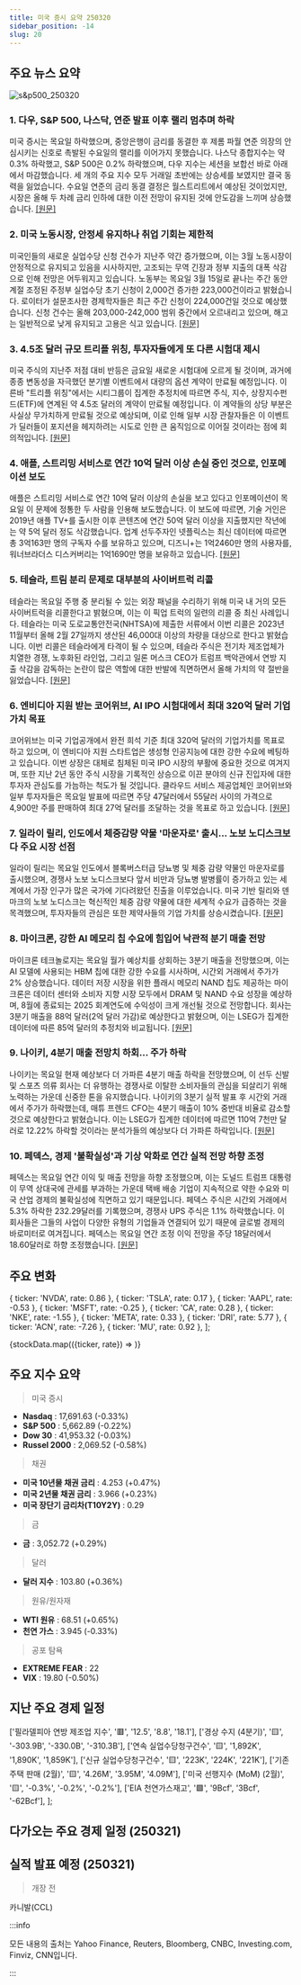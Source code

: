 ```yaml
---
title: 미국 증시 요약 250320
sidebar_position: -14
slug: 20
---
```


## 주요 뉴스 요약

![s&p500_250320](/map/250320.png)

### 1. **다우, S&P 500, 나스닥, 연준 발표 이후 랠리 멈추며 하락**

미국 증시는 목요일 하락했으며, 중앙은행이 금리를 동결한 후 제롬 파월 연준 의장의 안심시키는 신호로 촉발된 수요일의 랠리를 이어가지 못했습니다. 나스닥 종합지수는 약 0.3% 하락했고, S&P 500은 0.2% 하락했으며, 다우 지수는 세션을 보합선 바로 아래에서 마감했습니다. 세 개의 주요 지수 모두 거래일 초반에는 상승세를 보였지만 결국 동력을 잃었습니다. 수요일 연준의 금리 동결 결정은 월스트리트에서 예상된 것이었지만, 시장은 올해 두 차례 금리 인하에 대한 이전 전망이 유지된 것에 안도감을 느끼며 상승했습니다. [[원문]](https://finance.yahoo.com/news/live/stock-market-today-dow-sp-500-nasdaq-fall-after-fed-fueled-rally-stalls-200143317.html)

### 2. **미국 노동시장, 안정세 유지하나 취업 기회는 제한적**

미국인들의 새로운 실업수당 신청 건수가 지난주 약간 증가했으며, 이는 3월 노동시장이 안정적으로 유지되고 있음을 시사하지만, 고조되는 무역 긴장과 정부 지출의 대폭 삭감으로 인해 전망은 어두워지고 있습니다. 노동부는 목요일 3월 15일로 끝나는 주간 동안 계절 조정된 주정부 실업수당 초기 신청이 2,000건 증가한 223,000건이라고 밝혔습니다. 로이터가 설문조사한 경제학자들은 최근 주간 신청이 224,000건일 것으로 예상했습니다. 신청 건수는 올해 203,000-242,000 범위 중간에서 오르내리고 있으며, 해고는 일반적으로 낮게 유지되고 고용은 식고 있습니다. [[원문]](https://www.reuters.com/markets/us/us-weekly-jobless-claims-rise-marginally-labor-market-remains-stable-2025-03-20/)

### 3. **4.5조 달러 규모 트리플 위칭, 투자자들에게 또 다른 시험대 제시**

미국 주식의 지난주 저점 대비 반등은 금요일 새로운 시험대에 오르게 될 것이며, 과거에 종종 변동성을 자극했던 분기별 이벤트에서 대량의 옵션 계약이 만료될 예정입니다. 이른바 "트리플 위칭"에서는 시티그룹이 집계한 추정치에 따르면 주식, 지수, 상장지수펀드(ETF)에 연계된 약 4.5조 달러의 계약이 만료될 예정입니다. 이 계약들의 상당 부분은 사실상 무가치하게 만료될 것으로 예상되며, 이로 인해 일부 시장 관찰자들은 이 이벤트가 딜러들이 포지션을 헤지하려는 시도로 인한 큰 움직임으로 이어질 것이라는 점에 회의적입니다. [[원문]](https://finance.yahoo.com/news/4-5-trillion-triple-witching-115919842.html)

### 4. **애플, 스트리밍 서비스로 연간 10억 달러 이상 손실 중인 것으로, 인포메이션 보도**

애플은 스트리밍 서비스로 연간 10억 달러 이상의 손실을 보고 있다고 인포메이션이 목요일 이 문제에 정통한 두 사람을 인용해 보도했습니다. 이 보도에 따르면, 기술 거인은 2019년 애플 TV+를 출시한 이후 콘텐츠에 연간 50억 달러 이상을 지출했지만 작년에는 약 5억 달러 정도 삭감했습니다. 업계 선두주자인 넷플릭스는 최신 데이터에 따르면 총 3억163만 명의 구독자 수를 보유하고 있으며, 디즈니+는 1억2460만 명의 사용자를, 워너브라더스 디스커버리는 1억1690만 명을 보유하고 있습니다. [[원문]](https://www.reuters.com/technology/apple-losing-over-1-billion-year-streaming-service-information-reports-2025-03-20/)

### 5. **테슬라, 트림 분리 문제로 대부분의 사이버트럭 리콜**

테슬라는 목요일 주행 중 분리될 수 있는 외장 패널을 수리하기 위해 미국 내 거의 모든 사이버트럭을 리콜한다고 밝혔으며, 이는 이 픽업 트럭의 일련의 리콜 중 최신 사례입니다. 테슬라는 미국 도로교통안전국(NHTSA)에 제출한 서류에서 이번 리콜은 2023년 11월부터 올해 2월 27일까지 생산된 46,000대 이상의 차량을 대상으로 한다고 밝혔습니다. 이번 리콜은 테슬라에게 타격이 될 수 있으며, 테슬라 주식은 전기차 제조업체가 치열한 경쟁, 노후화된 라인업, 그리고 일론 머스크 CEO가 트럼프 백악관에서 연방 지출 삭감을 감독하는 논란이 많은 역할에 대한 반발에 직면하면서 올해 가치의 약 절반을 잃었습니다. [[원문]](https://www.reuters.com/business/autos-transportation/tesla-recall-over-46000-cybertrucks-nhtsa-says-2025-03-20/)

### 6. **엔비디아 지원 받는 코어위브, AI IPO 시험대에서 최대 320억 달러 기업가치 목표**

코어위브는 미국 기업공개에서 완전 희석 기준 최대 320억 달러의 기업가치를 목표로 하고 있으며, 이 엔비디아 지원 스타트업은 생성형 인공지능에 대한 강한 수요에 베팅하고 있습니다. 이번 상장은 대체로 침체된 미국 IPO 시장의 부활에 중요한 것으로 여겨지며, 또한 지난 2년 동안 주식 시장을 기록적인 상승으로 이끈 분야의 신규 진입자에 대한 투자자 관심도를 가늠하는 척도가 될 것입니다. 클라우드 서비스 제공업체인 코어위브와 일부 투자자들은 목요일 발표에 따르면 주당 47달러에서 55달러 사이의 가격으로 4,900만 주를 판매하여 최대 27억 달러를 조달하는 것을 목표로 하고 있습니다. [[원문]](https://www.reuters.com/technology/nvidia-backed-coreweave-aims-raise-up-27-billion-us-ipo-2025-03-20/)

### 7. **일라이 릴리, 인도에서 체중감량 약물 '마운자로' 출시... 노보 노디스크보다 주요 시장 선점**

일라이 릴리는 목요일 인도에서 블록버스터급 당뇨병 및 체중 감량 약물인 마운자로를 출시했으며, 경쟁사 노보 노디스크보다 앞서 비만과 당뇨병 발병률이 증가하고 있는 세계에서 가장 인구가 많은 국가에 기다려왔던 진출을 이루었습니다. 미국 기반 릴리와 덴마크의 노보 노디스크는 혁신적인 체중 감량 약물에 대한 세계적 수요가 급증하는 것을 목격했으며, 투자자들의 관심은 또한 제약사들의 기업 가치를 상승시켰습니다. [[원문]](https://www.reuters.com/business/healthcare-pharmaceuticals/eli-lilly-launches-weight-loss-drug-mounjaro-india-after-drug-regulator-approval-2025-03-20/)

### 8. **마이크론, 강한 AI 메모리 칩 수요에 힘입어 낙관적 분기 매출 전망**

마이크론 테크놀로지는 목요일 월가 예상치를 상회하는 3분기 매출을 전망했으며, 이는 AI 모델에 사용되는 HBM 칩에 대한 강한 수요를 시사하며, 시간외 거래에서 주가가 2% 상승했습니다. 데이터 저장 시장을 위한 플래시 메모리 NAND 칩도 제공하는 마이크론은 데이터 센터와 소비자 지향 시장 모두에서 DRAM 및 NAND 수요 성장을 예상하며, 8월에 종료되는 2025 회계연도에 수익성이 크게 개선될 것으로 전망합니다. 회사는 3분기 매출을 88억 달러(2억 달러 가감)로 예상한다고 밝혔으며, 이는 LSEG가 집계한 데이터에 따른 85억 달러의 추정치와 비교됩니다. [[원문]](https://www.reuters.com/technology/micron-forecasts-upbeat-quarterly-revenue-demand-al-memory-chips-2025-03-20/)

### 9. **나이키, 4분기 매출 전망치 하회... 주가 하락**

나이키는 목요일 현재 예상보다 더 가파른 4분기 매출 하락을 전망했으며, 이 선두 신발 및 스포츠 의류 회사는 더 유행하는 경쟁사로 이탈한 소비자들의 관심을 되살리기 위해 노력하는 가운데 신중한 톤을 유지했습니다. 나이키의 3분기 실적 발표 후 시간외 거래에서 주가가 하락했는데, 매튜 프렌드 CFO는 4분기 매출이 10% 중반대 비율로 감소할 것으로 예상한다고 밝혔습니다. 이는 LSEG가 집계한 데이터에 따르면 110억 7천만 달러로 12.22% 하락할 것이라는 분석가들의 예상보다 더 가파른 하락입니다. [[원문]](https://www.reuters.com/business/retail-consumer/nike-posts-smaller-drop-quarterly-revenue-holiday-demand-new-launches-2025-03-20/)

### 10. **페덱스, 경제 '불확실성'과 기상 악화로 연간 실적 전망 하향 조정**

페덱스는 목요일 연간 이익 및 매출 전망을 하향 조정했으며, 이는 도널드 트럼프 대통령이 무역 상대국에 관세를 부과하는 가운데 택배 배송 기업이 지속적으로 약한 수요와 미국 산업 경제의 불확실성에 직면하고 있기 때문입니다. 페덱스 주식은 시간외 거래에서 5.3% 하락한 232.29달러를 기록했으며, 경쟁사 UPS 주식은 1.1% 하락했습니다. 이 회사들은 그들의 사업이 다양한 유형의 기업들과 연결되어 있기 때문에 글로벌 경제의 바로미터로 여겨집니다. 페덱스는 목요일 연간 조정 이익 전망을 주당 18달러에서 18.60달러로 하향 조정했습니다. [[원문]](https://www.reuters.com/business/fedex-cuts-full-year-revenue-forecast-it-struggles-replace-usps-contract-loss-2025-03-20/)

## 주요 변화

  { ticker: 'NVDA', rate: 0.86 },
  { ticker: 'TSLA', rate: 0.17 },
  { ticker: 'AAPL', rate: -0.53 },
  { ticker: 'MSFT', rate: -0.25 },
  { ticker: 'CA', rate: 0.28 },
  { ticker: 'NKE', rate: -1.55 },
  { ticker: 'META', rate: 0.33 },
  { ticker: 'DRI', rate: 5.77 },
  { ticker: 'ACN', rate: -7.26 },
  { ticker: 'MU', rate: 0.92 },
];

{stockData.map(({ticker, rate}) => <StockCardMini key={ticker} ticker={ticker} rate={rate}></StockCardMini>)}

## 주요 지수 요약

> 미국 증시

- **Nasdaq** : 17,691.63 (-0.33%)
- **S&P 500** : 5,662.89 (-0.22%)
- **Dow 30** : 41,953.32 (-0.03%)
- **Russel 2000** : 2,069.52 (-0.58%)

> 채권

- **미국 10년물 채권 금리** : 4.253 (+0.47%)
- **미국 2년물 채권 금리** : 3.966 (+0.23%)
- **미국 장단기 금리차(T10Y2Y)** : 0.29

> 금

- **금** : 3,052.72 (+0.29%)

> 달러

- **달러 지수** : 103.80 (+0.36%)

> 원유/원자재

- **WTI 원유** : 68.51 (+0.65%)
- **천연 가스** : 3.945 (-0.33%)

> 공포 탐욕

- **EXTREME FEAR** : 22
- **VIX** : 19.80 (-0.50%)

## 지난 주요 경제 일정

  ['필라델피아 연방 제조업 지수', '🟥', '12.5', '8.8', '18.1'],
  ['경상 수지 (4분기)', '🟨', '-303.9B', '-330.0B', '-310.3B'],
  ['연속 실업수당청구건수', '🟨', '1,892K', '1,890K', '1,859K'],
  ['신규 실업수당청구건수', '🟨', '223K', '224K', '221K'],
  ['기존 주택 판매 (2월)', '🟨', '4.26M', '3.95M', '4.09M'],
  ['미국 선행지수 (MoM) (2월)', '🟨', '-0.3%', '-0.2%', '-0.2%'],
  ['EIA 천연가스재고', '🟩', '9Bcf', '3Bcf', '-62Bcf'],
];

<EconomicCalendar data={eventsData} />

## 다가오는 주요 경제 일정 (250321)


<EconomicCalendar data={nextEventsData} />

## 실적 발표 예정 (250321)

> 개장 전

카니발(CCL)

:::info

모든 내용의 출처는 Yahoo Finance, Reuters, Bloomberg, CNBC, Investing.com, Finviz, CNN입니다.

:::
